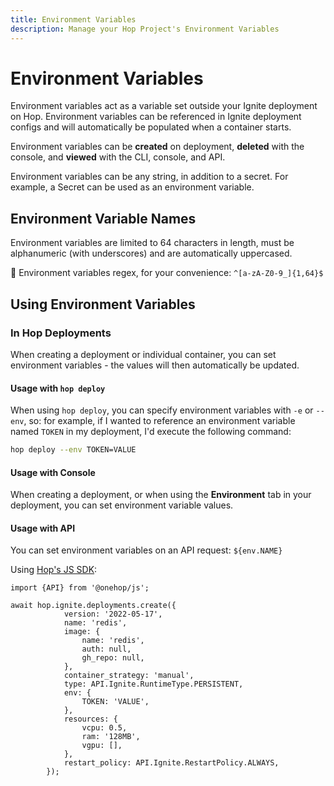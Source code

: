 ```yaml
---
title: Environment Variables
description: Manage your Hop Project's Environment Variables
---
```



# Environment Variables

Environment variables act as a variable set outside your Ignite deployment on Hop. Environment variables can be referenced in Ignite deployment configs and will automatically be populated when a container starts. 

Environment variables can be **created** on deployment, **deleted** with the console, and **viewed** with the CLI, console, and API.

Environment variables can be any string, in addition to a secret. For example, a Secret can be used as an environment variable.

## Environment Variable Names

Environment variables are limited to 64 characters in length, must be alphanumeric (with underscores) and are automatically uppercased.

📝 Environment variables regex, for your convenience: `^[a-zA-Z0-9_]{1,64}$`

## Using Environment Variables

### In Hop Deployments

When creating a deployment or individual container, you can set environment variables - the values will then automatically be updated.

#### Usage with `hop deploy`

When using `hop deploy`, you can specify environment variables with `-e` or `--env`, so: for example, if I wanted to reference an environment variable named `TOKEN` in my deployment, I'd execute the following command:

```bash
hop deploy --env TOKEN=VALUE
```

#### Usage with Console

When creating a deployment, or when using the **Environment** tab in your deployment, you can set environment variable values.

#### Usage with API

You can set environment variables on an API request: `${env.NAME}`

Using [Hop's JS SDK](https://docs.hop.io/sdks/client/js):
```tsx
import {API} from '@onehop/js';

await hop.ignite.deployments.create({
			version: '2022-05-17',
			name: 'redis',
			image: {
				name: 'redis',
				auth: null,
				gh_repo: null,
			},
			container_strategy: 'manual',
			type: API.Ignite.RuntimeType.PERSISTENT,
			env: {
				TOKEN: 'VALUE',
			},
			resources: {
				vcpu: 0.5,
				ram: '128MB',
				vgpu: [],
			},
			restart_policy: API.Ignite.RestartPolicy.ALWAYS,
		});
```
